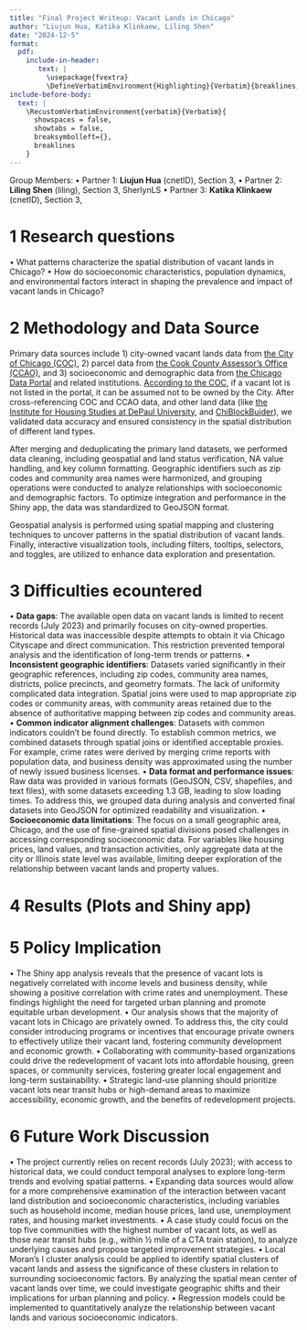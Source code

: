 ```yaml
---
title: "Final Project Writeup: Vacant Lands in Chicago"
author: "Liujun Hua, Katika Klinkaew, Liling Shen"
date: "2024-12-5"
format: 
  pdf:
    include-in-header: 
       text: |
         \usepackage{fvextra}
         \DefineVerbatimEnvironment{Highlighting}{Verbatim}{breaklines,commandchars=\\\{\}}
include-before-body:
  text: |
    \RecustomVerbatimEnvironment{verbatim}{Verbatim}{
      showspaces = false,
      showtabs = false,
      breaksymbolleft={},
      breaklines
    }
---
```

Group Members:
• Partner 1: **Liujun Hua** (cnetID), Section 3,
• Partner 2: **Liling Shen** (liling), Section 3, SherlynLS
• Partner 3: **Katika Klinkaew** (cnetID), Section 3,

# 1 Research questions
• What patterns characterize the spatial distribution of vacant lands in Chicago?
• How do socioeconomic characteristics, population dynamics, and environmental factors interact in shaping the prevalence and impact of vacant lands in Chicago?

# 2 Methodology and Data Source

Primary data sources include 1) city-owned vacant lands data from [the City of Chicago (COC)](https://www.chicago.gov/city/en/depts/dcd/supp_info/city-owned_land_inventory.html), 2) parcel data from [the Cook County Assessor’s Office (CCAO)](https://datacatalog.cookcountyil.gov/Property-Taxation/Assessor-Parcel-Universe/nj4t-kc8j/about_data), and 3) socioeconomic and demographic data from [the Chicago Data Portal](https://data.cityofchicago.org/) and related institutions. [According to the COC](https://www.chicago.gov/city/en/sites/block-builder/home/city-owned-land-inventory.html), if a vacant lot is not listed in the portal, it can be assumed not to be owned by the City. After cross-referencing COC and CCAO data, and other land data (like [the Institute for Housing Studies at DePaul University](https://housingstudies.org/releases/Data-Highlighting-ETOD-Implications-Vacant-Land/), and [ChiBlockBuider](https://chiblockbuilder.com/city-owned-lots/?)), we validated data accuracy and ensured consistency in the spatial distribution of different land types.

After merging and deduplicating the primary land datasets, we performed data cleaning, including geospatial and land status verification, NA value handling, and key column formatting. Geographic identifiers such as zip codes and community area names were harmonized, and grouping operations were conducted to analyze relationships with socioeconomic and demographic factors. To optimize integration and performance in the Shiny app, the data was standardized to GeoJSON format.

Geospatial analysis is performed using spatial mapping and clustering techniques to uncover patterns in the spatial distribution of vacant lands. Finally, interactive visualization tools, including filters, tooltips, selectors, and toggles, are utilized to enhance data exploration and presentation.

# 3 Difficulties ecountered
• **Data gaps**: The available open data on vacant lands is limited to recent records (July 2023) and primarily focuses on city-owned properties. Historical data was inaccessible despite attempts to obtain it via Chicago Cityscape and direct communication. This restriction prevented temporal analysis and the identification of long-term trends or patterns.
• **Inconsistent geographic identifiers**: Datasets varied significantly in their geographic references, including zip codes, community area names, districts, police precincts, and geometry formats. The lack of uniformity complicated data integration. Spatial joins were used to map appropriate zip codes or community areas, with community areas retained due to the absence of authoritative mapping between zip codes and community areas.
• **Common indicator alignment challenges**: Datasets with common indicators couldn't be found directly. To establish common metrics, we combined datasets through spatial joins or identified acceptable proxies. For example, crime rates were derived by merging crime reports with population data, and business density was approximated using the number of newly issued business licenses.
• **Data format and performance issues**: Raw data was provided in various formats (GeoJSON, CSV, shapefiles, and text files), with some datasets exceeding 1.3 GB, leading to slow loading times. To address this, we grouped data during analysis and converted final datasets into GeoJSON for optimized readability and visualization.
• **Socioeconomic data limitations**: The focus on a small geographic area, Chicago, and the use of fine-grained spatial divisions posed challenges in accessing corresponding socioeconomic data. For variables like housing prices, land values, and transaction activities, only aggregate data at the city or Illinois state level was available, limiting deeper exploration of the relationship between vacant lands and property values.

# 4 Results (Plots and Shiny app)


# 5 Policy Implication
• The Shiny app analysis reveals that the presence of vacant lots is negatively correlated with income levels and business density, while showing a positive correlation with crime rates and unemployment. These findings highlight the need for targeted urban planning and promote equitable urban development.
• Our analysis shows that the majority of vacant lots in Chicago are privately owned. To address this, the city could consider introducing programs or incentives that encourage private owners to effectively utilize their vacant land, fostering community development and economic growth.
• Collaborating with community-based organizations could drive the redevelopment of vacant lots into affordable housing, green spaces, or community services, fostering greater local engagement and long-term sustainability.
• Strategic land-use planning should prioritize vacant lots near transit hubs or high-demand areas to maximize accessibility, economic growth, and the benefits of redevelopment projects.

# 6 Future Work Discussion
• The project currently relies on recent records (July 2023); with access to historical data, we could conduct temporal analyses to explore long-term trends and evolving spatial patterns.
• Expanding data sources would allow for a more comprehensive examination of the interaction between vacant land distribution and socioeconomic characteristics, including variables such as household income, median house prices, land use, unemployment rates, and housing market investments.
• A case study could focus on the top five communities with the highest number of vacant lots, as well as those near transit hubs (e.g., within ½ mile of a CTA train station), to analyze underlying causes and propose targeted improvement strategies.
• Local Moran’s I cluster analysis could be applied to identify spatial clusters of vacant lands and assess the significance of these clusters in relation to surrounding socioeconomic factors. By analyzing the spatial mean center of vacant lands over time, we could investigate geographic shifts and their implications for urban planning and policy.
• Regression models could be implemented to quantitatively analyze the relationship between vacant lands and various socioeconomic indicators.


